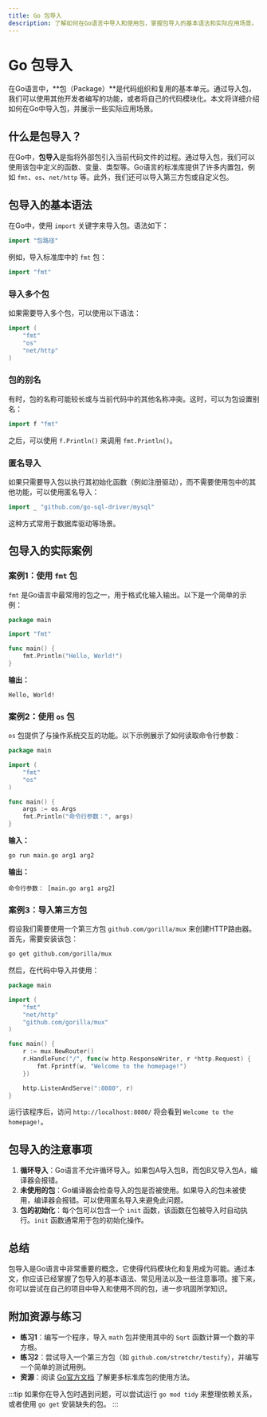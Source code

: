```yaml
---
title: Go 包导入
description: 了解如何在Go语言中导入和使用包，掌握包导入的基本语法和实际应用场景。
---
```


# Go 包导入

在Go语言中，**包（Package）**是代码组织和复用的基本单元。通过导入包，我们可以使用其他开发者编写的功能，或者将自己的代码模块化。本文将详细介绍如何在Go中导入包，并展示一些实际应用场景。

## 什么是包导入？

在Go中，**包导入**是指将外部包引入当前代码文件的过程。通过导入包，我们可以使用该包中定义的函数、变量、类型等。Go语言的标准库提供了许多内置包，例如 `fmt`、`os`、`net/http` 等。此外，我们还可以导入第三方包或自定义包。

## 包导入的基本语法

在Go中，使用 `import` 关键字来导入包。语法如下：

```go
import "包路径"
```

例如，导入标准库中的 `fmt` 包：

```go
import "fmt"
```

### 导入多个包

如果需要导入多个包，可以使用以下语法：

```go
import (
    "fmt"
    "os"
    "net/http"
)
```

### 包的别名

有时，包的名称可能较长或与当前代码中的其他名称冲突。这时，可以为包设置别名：

```go
import f "fmt"
```

之后，可以使用 `f.Println()` 来调用 `fmt.Println()`。

### 匿名导入

如果只需要导入包以执行其初始化函数（例如注册驱动），而不需要使用包中的其他功能，可以使用匿名导入：

```go
import _ "github.com/go-sql-driver/mysql"
```

这种方式常用于数据库驱动等场景。

## 包导入的实际案例

### 案例1：使用 `fmt` 包

`fmt` 是Go语言中最常用的包之一，用于格式化输入输出。以下是一个简单的示例：

```go
package main

import "fmt"

func main() {
    fmt.Println("Hello, World!")
}
```

**输出：**

```
Hello, World!
```

### 案例2：使用 `os` 包

`os` 包提供了与操作系统交互的功能。以下示例展示了如何读取命令行参数：

```go
package main

import (
    "fmt"
    "os"
)

func main() {
    args := os.Args
    fmt.Println("命令行参数：", args)
}
```

**输入：**

```bash
go run main.go arg1 arg2
```

**输出：**

```
命令行参数： [main.go arg1 arg2]
```

### 案例3：导入第三方包

假设我们需要使用一个第三方包 `github.com/gorilla/mux` 来创建HTTP路由器。首先，需要安装该包：

```bash
go get github.com/gorilla/mux
```

然后，在代码中导入并使用：

```go
package main

import (
    "fmt"
    "net/http"
    "github.com/gorilla/mux"
)

func main() {
    r := mux.NewRouter()
    r.HandleFunc("/", func(w http.ResponseWriter, r *http.Request) {
        fmt.Fprintf(w, "Welcome to the homepage!")
    })

    http.ListenAndServe(":8080", r)
}
```

运行该程序后，访问 `http://localhost:8080/` 将会看到 `Welcome to the homepage!`。

## 包导入的注意事项

1. **循环导入**：Go语言不允许循环导入。如果包A导入包B，而包B又导入包A，编译器会报错。
2. **未使用的包**：Go编译器会检查导入的包是否被使用。如果导入的包未被使用，编译器会报错。可以使用匿名导入来避免此问题。
3. **包的初始化**：每个包可以包含一个 `init` 函数，该函数在包被导入时自动执行。`init` 函数通常用于包的初始化操作。

## 总结

包导入是Go语言中非常重要的概念，它使得代码模块化和复用成为可能。通过本文，你应该已经掌握了包导入的基本语法、常见用法以及一些注意事项。接下来，你可以尝试在自己的项目中导入和使用不同的包，进一步巩固所学知识。

## 附加资源与练习

- **练习1**：编写一个程序，导入 `math` 包并使用其中的 `Sqrt` 函数计算一个数的平方根。
- **练习2**：尝试导入一个第三方包（如 `github.com/stretchr/testify`），并编写一个简单的测试用例。
- **资源**：阅读 [Go官方文档](https://golang.org/pkg/) 了解更多标准库包的使用方法。

:::tip
如果你在导入包时遇到问题，可以尝试运行 `go mod tidy` 来整理依赖关系，或者使用 `go get` 安装缺失的包。
:::